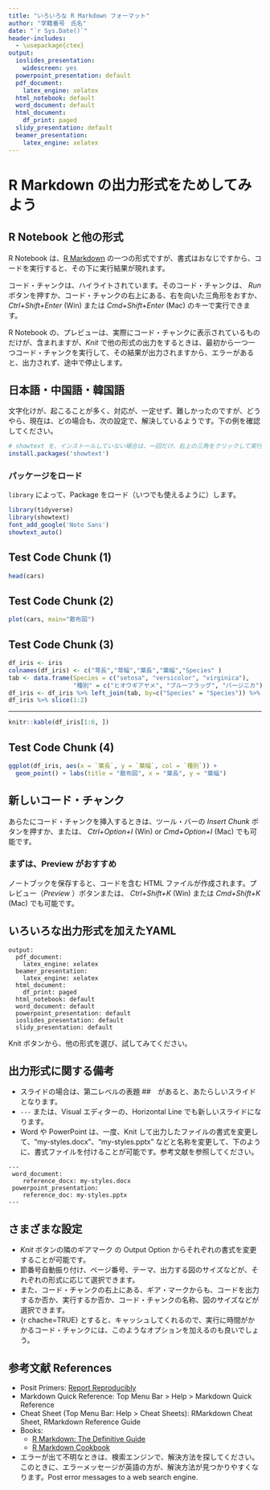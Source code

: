 ```yaml
---
title: "いろいろな R Markdown フォーマット"
author: "学籍番号　氏名"
date: "`r Sys.Date()`"
header-includes:
  - \usepackage{ctex}
output:
  ioslides_presentation: 
    widescreen: yes
  powerpoint_presentation: default
  pdf_document: 
    latex_engine: xelatex
  html_notebook: default
  word_document: default
  html_document:
    df_print: paged
  slidy_presentation: default
  beamer_presentation: 
    latex_engine: xelatex
---
```

# R Markdown の出力形式をためしてみよう


## R Notebook と他の形式

R Notebook は、[R Markdown](http://rmarkdown.rstudio.com) の一つの形式ですが、書式はおなじですから、コードを実行すると、その下に実行結果が現れます。

コード・チャンクは、ハイライトされています。そのコード・チャンクは、 *Run* ボタンを押すか、コード・チャンクの右上にある、右を向いた三角形をおすか、 *Ctrl+Shift+Enter* (Win) または *Cmd+Shift+Enter* (Mac) のキーで実行できます。

R Notebook の、プレビューは、実際にコード・チャンクに表示されているものだけが、含まれますが、*Knit* で他の形式の出力をするときは、最初から一つ一つコード・チャンクを実行して、その結果が出力されますから、エラーがあると、出力されず、途中で停止します。

## 日本語・中国語・韓国語

文字化けが、起こることが多く、対応が、一定せず、難しかったのですが、どうやら、現在は、どの場合も、次の設定で、解決しているようです。下の例を確認してください。

```r
# showtext を、インストールしていない場合は、一回だけ、右上の三角をクリックして実行
install.packages('showtext')
```

### パッケージをロード

`library` によって、Package をロード（いつでも使えるように）します。

```r
library(tidyverse)
library(showtext) 
font_add_google('Noto Sans')
showtext_auto()
```

## Test Code Chunk (1)

```r
head(cars)
```

## Test Code Chunk (2)

```r
plot(cars, main="散布図")
```


## Test Code Chunk (3)


```r
df_iris <- iris
colnames(df_iris) <- c("萼長","萼幅","葉長","葉幅","Species" )
tab <- data.frame(Species = c("setosa", "versicolor", "virginica"), 
                  "種別" = c("ヒオウギアヤメ", "ブルーフラッグ", "バージニカ"))
df_iris <- df_iris %>% left_join(tab, by=c("Species" = "Species")) %>% select(-5)
df_iris %>% slice(1:2)
```

---

```r
knitr::kable(df_iris[1:6, ])
```


## Test Code Chunk (4)

```r
ggplot(df_iris, aes(x = `葉長`, y = `葉幅`, col = `種別`)) +
  geom_point() + labs(title = "散布図", x = "葉長", y = "葉幅")
```


## 新しいコード・チャンク

あらたにコード・チャンクを挿入するときは、ツール・バーの *Insert Chunk* ボタンを押すか、または、 *Ctrl+Option+I* (Win) or *Cmd+Option+I* (Mac) でも可能です。

### まずは、Preview がおすすめ

ノートブックを保存すると、コードを含む HTML ファイルが作成されます。プレビュー（*Preview* ）ボタンまたは、  *Ctrl+Shift+K* (Win) または *Cmd+Shift+K* (Mac) でも可能です。


## いろいろな出力形式を加えたYAML

```
output:
  pdf_document: 
    latex_engine: xelatex
  beamer_presentation: 
    latex_engine: xelatex
  html_document:
    df_print: paged
  html_notebook: default
  word_document: default
  powerpoint_presentation: default
  ioslides_presentation: default
  slidy_presentation: default
```

Knit ボタンから、他の形式を選び、試してみてください。

## 出力形式に関する備考

* スライドの場合は、第二レベルの表題 \#\#　があると、あたらしいスライドとなります。
* `---` または、Visual エディターの、Horizontal Line でも新しいスライドになります。
* Word や PowerPoint は、一度、Knit して出力したファイルの書式を変更して、"my-styles.docx"、"my-styles.pptx"  などと名称を変更して、下のように、書式ファイルを付けることが可能です。参考文献を参照してください。
```
---
 word_document:
    reference_docx: my-styles.docx
 powerpoint_presentation:
    reference_doc: my-styles.pptx
---
```

## さまざまな設定

* *Knit* ボタンの隣のギアマーク の Output Option からそれぞれの書式を変更することが可能です。
* 節番号自動振り付け、ページ番号、テーマ、出力する図のサイズなどが、それぞれの形式に応じて選択できます。
* また、コード・チャンクの右上にある、ギア・マークからも、コードを出力するか否か、実行するか否か、コード・チャンクの名称、図のサイズなどが選択できます。
* {r chache=TRUE} とすると、キャッシュしてくれるので、実行に時間がかかるコード・チャンクには、このようなオプションを加えるのも良いでしょう。

## 参考文献 References

* Posit Primers: [Report Reproducibly](https://rmarkdown.rstudio.com/lesson-1.html?_ga=2.60708591.317621277.1671142614-2004472742.1671142614)
* Markdown Quick Reference: Top Menu Bar \> Help \> Markdown Quick Reference
* Cheat Sheet (Top Menu Bar: Help \> Cheat Sheets): RMarkdown Cheat Sheet, RMarkdown Reference Guide
* Books:
  - [R Markdown: The Definitive Guide](https://bookdown.org/yihui/rmarkdown/)
  - [R Markdown Cookbook](https://bookdown.org/yihui/rmarkdown-cookbook/)
* エラーが出て不明なときは、検索エンジンで、解決方法を探してください。このときに、エラーメッセージが英語の方が、解決方法が見つかりやすくなります。Post error messages to a web search engine.
  

